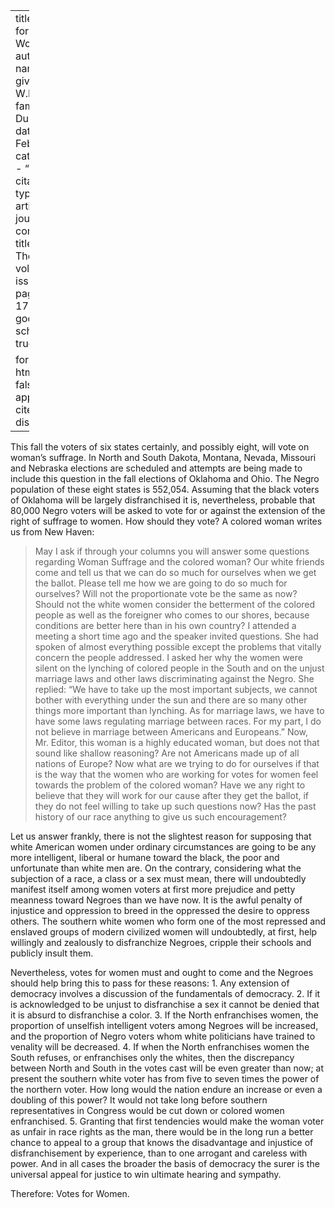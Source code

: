 
---
title: 'Votes for Women'
author:
  - name:
      given: W.E.B.
      family: Du Bois
date: Feb. 1914
categories: 
  - ""
citation: 
  type: article-journal
  container-title: The Crisis
  volume: 8
  issue: 4
  page: 179-180
google-scholar: true

format:
  html:
    toc: false
    appendix-cite-as: display
---



This fall the voters of six states certainly, and possibly eight, will vote on woman's suffrage. In North and South Dakota, Montana, Nevada, Missouri and Nebraska elections are scheduled and attempts are being made to include this question in the fall elections of Oklahoma and Ohio. The Negro population of these eight states is 552,054. Assuming that the black voters of Oklahoma will be largely disfranchised it is, nevertheless, probable that 80,000 Negro voters will be asked to vote for or against the extension of the right of suffrage to women. How should they vote? A colored woman writes us from New Haven: 

> May I ask if through your columns you will answer some questions regarding Woman Suffrage and the colored woman? Our white friends come and tell us that we can do so much for ourselves when we get the ballot. Please tell me how we are going to do so much for ourselves? Will not the proportionate vote be the same as now? Should not the white women consider the betterment of the colored people as well as the foreigner who comes to our shores, because conditions are better here than in his own country? I attended a meeting a short time ago and the speaker invited questions. She had spoken of almost everything possible except the problems that vitally concern the people addressed. I asked her why the women were silent on the lynching of colored people in the South and on the unjust marriage laws and other laws discriminating against the Negro. She replied: "We have to take up the most important subjects, we cannot bother with everything under the sun and there are so many other things more important than lynching. As for marriage laws, we have to have some laws regulating marriage between races. For my part, I do not believe in marriage between Americans and Europeans." Now, Mr. Editor, this woman is a highly educated woman, but does not that sound like shallow reasoning? Are not Americans made up of all nations of Europe? Now what are we trying to do for ourselves if that is the way that the women who are working for votes for women feel towards the problem of the colored woman? Have we any right to believe that they will work for our cause after they get the ballot, if they do not feel willing to take up such questions now? Has the past history of our race anything to give us such encouragement? 

Let us answer frankly, there is not the slightest reason for supposing that white American women under ordinary circumstances are going to be any more intelligent, liberal or humane toward the black, the poor and unfortunate than white men are. On the contrary, considering what the subjection of a race, a class or a sex must mean, there will undoubtedly manifest itself among women voters at first more prejudice and petty meanness toward Negroes than we have now. It is the awful penalty of injustice and oppression to breed in the oppressed the desire to oppress others. The southern white women who form one of the most repressed and enslaved groups of modern civilized women will undoubtedly, at first, help willingly and zealously to disfranchize Negroes, cripple their schools and publicly insult them.

Nevertheless, votes for women must and ought to come and the Negroes should help bring this to pass for these reasons: 
1. Any extension of democracy involves a discussion of the fundamentals of democracy. 
2. If it is acknowledged to be unjust to disfranchise a sex it cannot be denied that it is absurd to disfranchise a color. 
3. If the North enfranchises women, the proportion of unselfish intelligent voters among Negroes will be increased, and the proportion of Negro voters whom white politicians have trained to venality will be decreased. 
4. If when the North enfranchises women the South refuses, or enfranchises only the whites, then the discrepancy between North and South in the votes cast will be even greater than now; at present the southern white voter has from five to seven times the power of the northern voter. How long would the nation endure an increase or even a doubling of this power? It would not take long before southern representatives in Congress would be cut down or colored women enfranchised. 
5. Granting that first tendencies would make the woman voter as unfair in race rights as the man, there would be in the long run a better chance to appeal to a group that knows the disadvantage and injustice of disfranchisement by experience, than to one arrogant and careless with power. And in all cases the broader the basis of democracy the surer is the universal appeal for justice to win ultimate hearing and sympathy. 

Therefore: Votes for Women.


